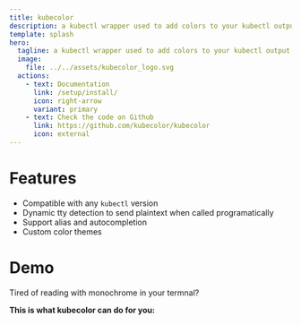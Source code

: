 ```yaml
---
title: kubecolor
description: a kubectl wrapper used to add colors to your kubectl output.
template: splash
hero:
  tagline: a kubectl wrapper used to add colors to your kubectl output.
  image:
    file: ../../assets/kubecolor_logo.svg
  actions:
    - text: Documentation
      link: /setup/install/
      icon: right-arrow
      variant: primary
    - text: Check the code on Github
      link: https://github.com/kubecolor/kubecolor
      icon: external
---
```



# Features

- Compatible with any `kubectl` version
- Dynamic tty detection to send plaintext when called programatically
- Support alias and autocompletion
- Custom color themes

# Demo

Tired of reading with monochrome in your termnal?

**This is what kubecolor can do for you:**

<SvgCommandOutput name="kubectl-apply.svg" />

<SvgCommandOutput name="kubectl-get-pods.svg" />

<SvgCommandOutput name="kubectl-describe-pod.svg" />
